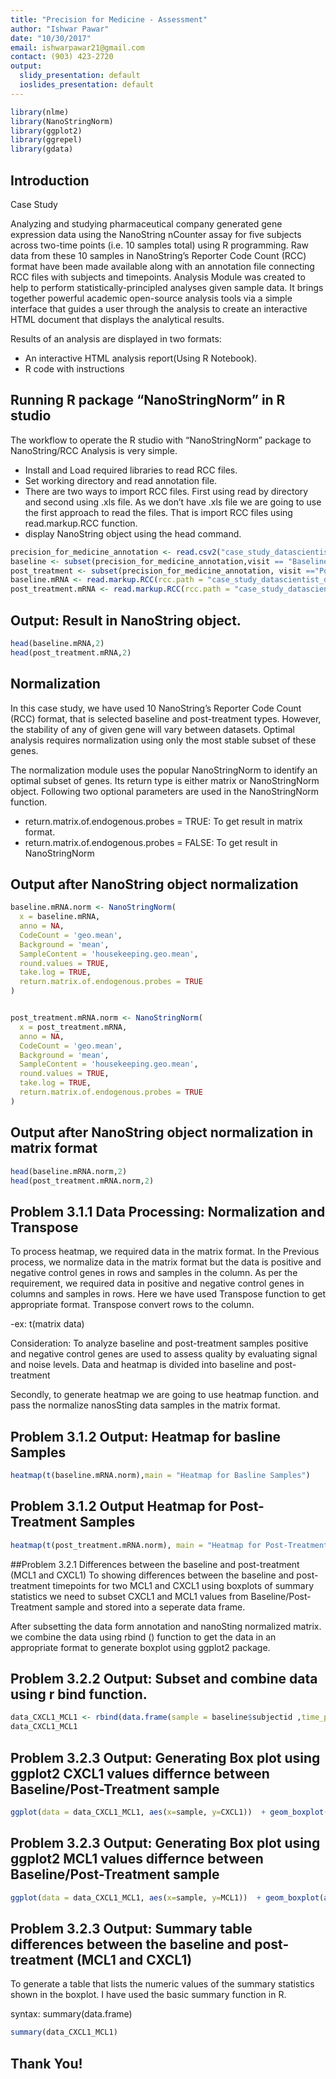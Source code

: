 ```yaml
---
title: "Precision for Medicine - Assessment"
author: "Ishwar Pawar"
date: "10/30/2017"
email: ishwarpawar21@gmail.com
contact: (903) 423-2720
output:
  slidy_presentation: default
  ioslides_presentation: default
---
```


```r
library(nlme)
library(NanoStringNorm)
library(ggplot2)
library(ggrepel)
library(gdata)

```


## Introduction
Case Study

Analyzing and studying pharmaceutical company generated gene expression data using the NanoString nCounter assay
for five subjects across two-time points (i.e. 10 samples total) using R programming. Raw data from these 10 samples in
NanoString’s Reporter Code Count (RCC) format have been made available along with an annotation file connecting RCC files with subjects and timepoints. Analysis Module was created to help to perform statistically-principled analyses given sample data. It brings together powerful academic open-source analysis tools via a simple interface that guides a user through the analysis to create an interactive HTML document that displays the analytical results. 

Results of an analysis are displayed in two formats:

- An interactive HTML analysis report(Using R Notebook).
- R code with instructions

## Running R package “NanoStringNorm” in R studio

The workflow to operate the R studio with "NanoStringNorm" package to  NanoString/RCC Analysis is very simple.

- Install and Load required libraries to read RCC files.
- Set working directory and read annotation file.
- There are two ways to import RCC files. First using read by directory and second using .xls file. As we don't have .xls file we are going to use the first approach to read the files. That is import RCC files using read.markup.RCC function.
- display NanoString object using the head command.


```r
precision_for_medicine_annotation <- read.csv2("case_study_datascientist_data/case_study_annotations.csv",header = TRUE,sep=",")
baseline <- subset(precision_for_medicine_annotation,visit == "Baseline")
post_treatment <- subset(precision_for_medicine_annotation, visit =="Post-Treatment")
baseline.mRNA <- read.markup.RCC(rcc.path = "case_study_datascientist_data/base_line",rcc.pattern = "*.RCC|*.rcc",exclude = NULL,include = NULL,nprobes = -1)
post_treatment.mRNA <- read.markup.RCC(rcc.path = "case_study_datascientist_data/post_treatment",rcc.pattern = "*.RCC|*.rcc",exclude = NULL,include = NULL,nprobes = -1)

```


## Output: Result in NanoString object.

```r
head(baseline.mRNA,2)
head(post_treatment.mRNA,2)
```


## Normalization
In this case study, we have used 10 NanoString’s Reporter Code Count (RCC) format, that is selected baseline and post-treatment types. However, the stability of any of given gene will vary between datasets. Optimal analysis requires normalization using only the most stable subset of these genes.

The normalization module uses the popular NanoStringNorm to identify an optimal subset of genes. Its return type is either matrix or NanoStringNorm object. Following two optional parameters are used in the NanoStringNorm function. 

- return.matrix.of.endogenous.probes = TRUE: To get result in matrix format.
- return.matrix.of.endogenous.probes = FALSE: To get result in NanoStringNorm


## Output after NanoString object normalization
```r
baseline.mRNA.norm <- NanoStringNorm(
  x = baseline.mRNA,
  anno = NA,
  CodeCount = 'geo.mean',
  Background = 'mean',
  SampleContent = 'housekeeping.geo.mean',
  round.values = TRUE,
  take.log = TRUE,
  return.matrix.of.endogenous.probes = TRUE
)


post_treatment.mRNA.norm <- NanoStringNorm(
  x = post_treatment.mRNA,
  anno = NA,
  CodeCount = 'geo.mean',
  Background = 'mean',
  SampleContent = 'housekeeping.geo.mean',
  round.values = TRUE,
  take.log = TRUE,
  return.matrix.of.endogenous.probes = TRUE
)
```

## Output after NanoString object normalization in matrix format

```r
head(baseline.mRNA.norm,2)
head(post_treatment.mRNA.norm,2)
```

## Problem 3.1.1 Data Processing: Normalization and Transpose

To process heatmap, we required data in the matrix format. In the Previous process, we normalize data in the matrix format but the data is positive and negative control genes in rows and samples in the column. As per the requirement, we required data in positive and negative control genes in columns and samples in rows. Here we have used Transpose function to get appropriate format. Transpose convert rows to the column.

-ex: t(matrix data)

Consideration: To analyze baseline and post-treatment samples positive and negative control genes are used to assess quality by evaluating signal and noise levels. Data and heatmap is divided into baseline and post-treatment

Secondly, to generate heatmap we are going to use heatmap function. and pass the normalize nanosSting data samples in the matrix format.

## Problem 3.1.2 Output: Heatmap for basline Samples
```r

heatmap(t(baseline.mRNA.norm),main = "Heatmap for Basline Samples")
```


## Problem 3.1.2 Output Heatmap for Post-Treatment Samples
```r
heatmap(t(post_treatment.mRNA.norm), main = "Heatmap for Post-Treatment Samples")
```




##Problem 3.2.1 Differences between the baseline and post-treatment (MCL1 and CXCL1)
To showing differences between the baseline and post-treatment timepoints for two MCL1 and CXCL1 using boxplots of summary statistics we need to subset CXCL1 and MCL1 values from Baseline/Post-Treatment sample and stored into a seperate data frame. 

After subsetting the data form annotation and nanoSting normalized matrix. we combine the data using rbind () function to get the data in an appropriate format to generate boxplot using ggplot2 package.


## Problem 3.2.2 Output: Subset and combine data using r bind function.
```r
data_CXCL1_MCL1 <- rbind(data.frame(sample = baseline$subjectid ,time_point = baseline$visit,CXCL1 = baseline.mRNA.norm["CXCL1",],MCL1 = baseline.mRNA.norm["MCL1",]),data.frame(sample= post_treatment$subjectid,time_point = post_treatment$visit,CXCL1 = post_treatment.mRNA.norm["CXCL1",],MCL1 = post_treatment.mRNA.norm["MCL1",]))
data_CXCL1_MCL1
```

## Problem 3.2.3 Output: Generating Box plot using ggplot2 CXCL1 values differnce between Baseline/Post-Treatment sample

```r
ggplot(data = data_CXCL1_MCL1, aes(x=sample, y=CXCL1))  + geom_boxplot(aes(fill=time_point),stat = "boxplot") + geom_point(aes(fill=time_point),stat = "identity") + ggrepel::geom_text_repel(aes(label = CXCL1), color = "black", size = 2.5, segment.color = "grey") +  labs (x= "Sample Baseline/Post-Treatment", y = "CXCL1") + ggtitle("CXCL1 values differnce between Baseline/Post-Treatment sample") + theme_bw()
```
 
 
## Problem 3.2.3 Output: Generating Box plot using ggplot2 MCL1 values differnce between Baseline/Post-Treatment sample
```r
ggplot(data = data_CXCL1_MCL1, aes(x=sample, y=MCL1))  + geom_boxplot(aes(fill=time_point),stat = "boxplot") + geom_point(aes(fill=time_point)) + geom_boxplot(aes(fill=time_point),stat = "boxplot") + ggrepel::geom_text_repel(aes(label = CXCL1), color = "black", size = 2.5, segment.color = "grey") + labs (x= "Sample Baseline/Post-Treatment", y = "MCL1") + ggtitle("MCL1 values differnce between Baseline/Post-Treatment sample")
```

## Problem 3.2.3 Output: Summary table differences between the baseline and post-treatment (MCL1 and CXCL1) 

To generate a table that lists the numeric values of the summary statistics shown in the boxplot. I have used the basic summary function in R.

syntax: summary(data.frame)

```r
summary(data_CXCL1_MCL1)
```


## Thank You! 
